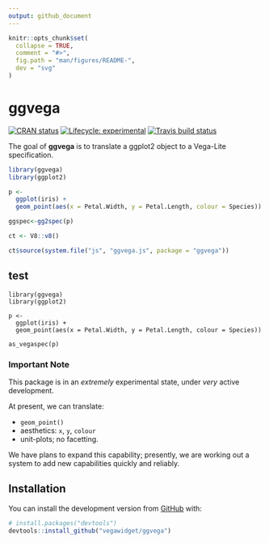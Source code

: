 ```yaml
---
output: github_document
---
```


<!-- README.md is generated from README.Rmd. Please edit that file -->

```r
knitr::opts_chunk$set(
  collapse = TRUE,
  comment = "#>",
  fig.path = "man/figures/README-",
  dev = "svg"
)
```

# ggvega

<!-- badges: start -->
[![CRAN status](https://www.r-pkg.org/badges/version/ggvega)](https://cran.r-project.org/package=ggvega)
[![Lifecycle: experimental](https://img.shields.io/badge/lifecycle-experimental-orange.svg)](https://www.tidyverse.org/lifecycle/#experimental)
[![Travis build status](https://travis-ci.org/vegawidget/ggvega.svg?branch=master)](https://travis-ci.org/vegawidget/ggvega)
<!-- badges: end -->

The goal of **ggvega** is to translate a ggplot2 object to a Vega-Lite specification.

``` r
library(ggvega)
library(ggplot2)

p <- 
  ggplot(iris) + 
  geom_point(aes(x = Petal.Width, y = Petal.Length, colour = Species))

ggspec<-gg2spec(p)

ct <- V8::v8()

ct$source(system.file("js", "ggvega.js", package = "ggvega"))

```

## test
```
library(ggvega)
library(ggplot2)

p <- 
  ggplot(iris) + 
  geom_point(aes(x = Petal.Width, y = Petal.Length, colour = Species))

as_vegaspec(p)
```

### Important Note

This package is in an *extremely* experimental state, under *very* active development. 

At present, we can translate:

- `geom_point()`
- aesthetics: `x`, `y`, `colour`
- unit-plots; no facetting.

We have plans to expand this capability; presently, we are working out a system to add new capabilities quickly and reliably.

## Installation

You can install the development version from [GitHub](https://github.com/) with:

``` r
# install.packages("devtools")
devtools::install_github("vegawidget/ggvega")
```
